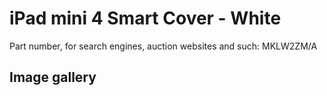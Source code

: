 
# iPad mini 4 Smart Cover - White

Part number, for search engines, auction websites and such: MKLW2ZM/A

## Image gallery

<div style={{ width: "768px" }}>
  <GalleryComponent
    images={[
      {
        original: "/everysource/MKLW2.png",
        thumbnail: "/everypreview/MKLW2.png",
      },
      {
        original: "/everysource/MKLW2_AV1_GOLD.png",
        thumbnail: "/everypreview/MKLW2_AV1_GOLD.png",
      },
      {
        original: "/everysource/MKLW2_AV1_SILVER.png",
        thumbnail: "/everypreview/MKLW2_AV1_SILVER.png",
      },
      {
        original: "/everysource/MKLW2_AV1_SPACE_GRAY.png",
        thumbnail: "/everypreview/MKLW2_AV1_SPACE_GRAY.png",
      },
      {
        original: "/everysource/MKLW2_AV2.png",
        thumbnail: "/everypreview/MKLW2_AV2.png",
      },
      {
        original: "/everysource/MKLW2_AV3.png",
        thumbnail: "/everypreview/MKLW2_AV3.png",
      }
    ]}
  />
</div>